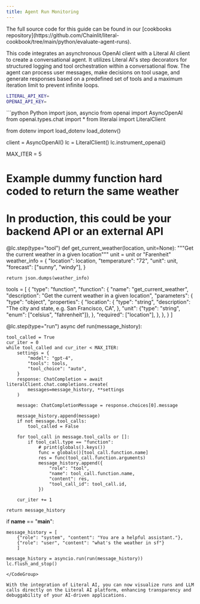 ```yaml
---
title: Agent Run Monitoring
---
```


<Info>
The full source code for this guide can be found in our [cookbooks repository](https://github.com/Chainlit/literal-cookbook/tree/main/python/evaluate-agent-runs).
</Info>

This code integrates an asynchronous OpenAI client with a Literal AI client to create a conversational agent. 
It utilizes Literal AI's step decorators for structured logging and tool orchestration within a conversational flow. 
The agent can process user messages, make decisions on tool usage, and generate responses based on a predefined set of tools and a maximum iteration limit to prevent infinite loops.

```bash .env
LITERAL_API_KEY=
OPENAI_API_KEY=
```


<CodeGroup>
```python Python
import json, asyncio
from openai import AsyncOpenAI
from openai.types.chat import *
from literalai import LiteralClient

from dotenv import load_dotenv
load_dotenv()

client = AsyncOpenAI()
lc = LiteralClient()
lc.instrument_openai()

MAX_ITER = 5

# Example dummy function hard coded to return the same weather
# In production, this could be your backend API or an external API
@lc.step(type="tool")
def get_current_weather(location, unit=None):
    """Get the current weather in a given location"""
    unit = unit or "Farenheit"
    weather_info = {
        "location": location,
        "temperature": "72",
        "unit": unit,
        "forecast": ["sunny", "windy"],
    }

    return json.dumps(weather_info)


tools = [
    {
        "type": "function",
        "function": {
            "name": "get_current_weather",
            "description": "Get the current weather in a given location",
            "parameters": {
                "type": "object",
                "properties": {
                    "location": {
                        "type": "string",
                        "description": "The city and state, e.g. San Francisco, CA",
                    },
                    "unit": {"type": "string", "enum": ["celsius", "fahrenheit"]},
                },
                "required": ["location"],
            },
        },
    }
]


@lc.step(type="run")
async def run(message_history):

    tool_called = True
    cur_iter = 0
    while tool_called and cur_iter < MAX_ITER:
        settings = {
            "model": "gpt-4",
            "tools": tools,
            "tool_choice": "auto",
        }
        response: ChatCompletion = await literalClient.chat.completions.create(
            messages=message_history, **settings
        )

        message: ChatCompletionMessage = response.choices[0].message

        message_history.append(message)
        if not message.tool_calls:
            tool_called = False

        for tool_call in message.tool_calls or []:
            if tool_call.type == "function":
                # print(globals().keys())
                func = globals()[tool_call.function.name]
                res = func(tool_call.function.arguments)
                message_history.append({
                    "role": "tool",
                    "name": tool_call.function.name,
                    "content": res,
                    "tool_call_id": tool_call.id,
                })

        cur_iter += 1
    
    return message_history



if __name__ == "__main__":
    
    message_history = [
        {"role": "system", "content": "You are a helpful assistant."},
        {"role": "user", "content": "what's the weather in sf"}
        ]
    
    message_history = asyncio.run(run(message_history))
    lc.flush_and_stop()
```
</CodeGroup>

With the integration of Literal AI, you can now visualize runs and LLM calls directly on the Literal AI platform, enhancing transparency and debuggability of your AI-driven applications.
